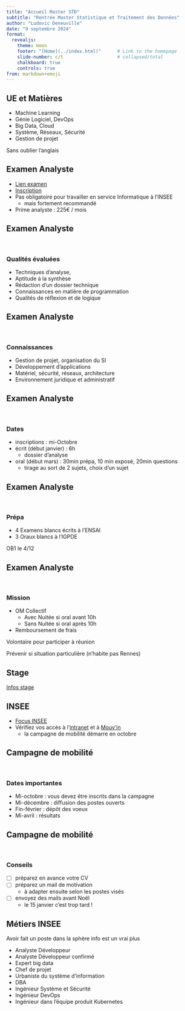 ```yaml
---
title: "Accueil Master STD"
subtitle: "Rentrée Master Statistique et Traitement des Données"
author: "Ludovic Deneuville"
date: "9 septembre 2024"
format:
  revealjs:
    theme: moon
    footer: "[Home](../index.html)"      # Link to the homepage
    slide-number: c/t                    # collapsed/total
    chalkboard: true
    controls: true
from: markdown+emoji
---
```


## UE et Matières

- Machine Learning
- Génie Logiciel, DevOps
- Big Data, Cloud
- Système, Réseaux, Sécurité
- Gestion de projet

:::{.notes}
Sans oublier l'anglais
:::

## Examen Analyste

- [Lien examen](https://www.economie.gouv.fr/recrutement/analyste-developpeur-examen-professionnel){target="_blank"}
- [Inscription](https://concours-sg.finances.gouv.fr/){target="_blank"}
- Pas obligatoire pour travailler en service Informatique à l'INSEE
  - mais fortement recommandé
- Prime analyste : 225€ / mois


## Examen Analyste

\

### Qualités évaluées

- Techniques d'analyse, 
- Aptitude à la synthèse
- Rédaction d'un dossier technique
- Connaissances en matière de programmation
- Qualités de réflexion et de logique


## Examen Analyste

\

### Connaissances

- Gestion de projet, organisation du SI
- Développement d'applications
- Matériel, sécurité, réseaux, architecture
- Environnement juridique et administratif


## Examen Analyste

\

### Dates

- inscriptions : mi-Octobre
- écrit (début janvier) : 6h
  - dossier d'analyse
- oral (début mars) : 30min prépa, 10 min exposé, 20min questions
  - tirage au sort de 2 sujets, choix d'un sujet



## Examen Analyste

\

### Prépa

- 4 Examens blancs écrits à l'ENSAI
- 3 Oraux blancs à l'IGPDE

::: {.notes}
OB1 le 4/12
:::

## Examen Analyste

\

### Mission

- OM Collectif
  - Avec Nuitée si oral avant 10h
  - Sans Nuitée si oral après 10h
- Remboursement de frais

::: {.notes}
Volontaire pour participer à réunion

Prévenir si situation particulière (n'habite pas Rennes)
:::


## Stage

[Infos stage](stage.qmd)

## INSEE

- [Focus INSEE](INSEE.qmd)
- Vérifiez vos accès à l'[intranet](https://intranet.insee.fr/){target="_blank"} et à [Mouv'in](https://mobilites.insee.fr/){target="_blank"}
  - la campagne de mobilité démarre en octobre


## Campagne de mobilité

\

### Dates importantes

- Mi-octobre : vous devez être inscrits dans la campagne
- Mi-décembre : diffusion des postes ouverts
- Fin-février : dépôt des voeux
- Mi-avril : résultats


## Campagne de mobilité

\

### Conseils

- [ ] préparez en avance votre CV
- [ ] préparez un mail de motivation
  - à adapter ensuite selon les postes visés
- [ ] envoyez des mails avant Noël
  - le 15 janvier c'est trop tard !


## Métiers INSEE {.smaller}

Avoir fait un poste dans la sphère info est un vrai plus

- Analyste Développeur
- Analyste Développeur confirmé
- Expert big data
- Chef de projet
- Urbaniste du système d'information
- DBA
- Ingénieur Système et Sécurité
- Ingénieur DevOps
- Ingénieur dans l’équipe produit Kubernetes
